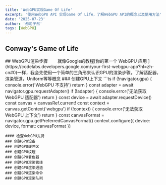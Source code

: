 ```yaml
---
title: 'WebGPU实现Game Of Life'
excerpt: '使用WebGPU API 实现Game Of Life，了解WebGPU API的概念以及使用方法'
date: '2025-07-23'
author: '匆匆孑然'
tags: [WebGPU]
---
```



## Conway's Game of Life


<Demo />
##  WebGPU渲染步骤
&emsp;&emsp;就像Google的教程[你的第一个 WebGPU 应用
](https://codelabs.developers.google.com/your-first-webgpu-app?hl=zh-cn#0)一样，我会先使用一个简单的三角形来认识GPU的渲染步骤，了解适配器，渲染管道，Uniform等等概念
### 创建GPU上下文
```ts
if (!navigator.gpu) {
    console.error('WebGPU 不支持')
    return
}
const adapter = await navigator.gpu.requestAdapter()
if (!adapter) {
    console.error('无法获取 WebGPU 适配器')
    return
}
const device = await adapter.requestDevice()
const canvas = canvasRef.current!
const context = canvas.getContext('webgpu')
if (!context) {
    console.error('无法获取 WebGPU 上下文')
    return
}
const canvasFormat = navigator.gpu.getPreferredCanvasFormat()
context.configure({
    device: device,
    format: canvasFormat
})

```
#### 检查WebGPU支持
### 创建GPU设备
### 创建GPU缓冲区
### 创建GPU纹理
### 创建GPU着色器
### 创建GPU渲染管线
### 创建GPU渲染通道
### 创建GPU渲染命令
### 创建GPU渲染队列